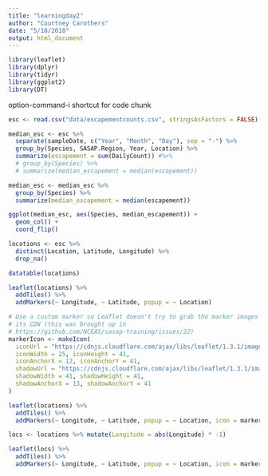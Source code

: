 ```yaml
---
title: "learningday2"
author: "Courtney Carothers"
date: "5/18/2018"
output: html_document
---
```


```r
library(leaflet)
library(dplyr)
library(tidyr)
library(ggplot2)
library(DT)
```

option-command-i shortcut for code chunk

```r
esc <- read.csv("data/escapementcounts.csv", stringsAsFactors = FALSE)
```

```r
median_esc <- esc %>% 
  separate(sampleDate, c("Year", "Month", "Day"), sep = "-") %>% 
  group_by(Species, SASAP.Region, Year, Location) %>% 
  summarize(escapement = sum(DailyCount)) #%>% 
  # group_by(Species) %>% 
  # summarize(median_escapement = median(escapement))
```

```r
median_esc <- median_esc %>% 
  group_by(Species) %>% 
  summarize(median_escapement = median(escapement))
```


```r
ggplot(median_esc, aes(Species, median_escapement)) +
  geom_col() +
  coord_flip()
```

```r
locations <- esc %>% 
  distinct(Location, Latitude, Longitude) %>% 
  drop_na()
```

```r
datatable(locations)
```

```r
leaflet(locations) %>% 
  addTiles() %>% 
  addMarkers(~ Longitude, ~ Latitude, popup = ~ Location)
```
```r
# Use a custom marker so Leaflet doesn't try to grab the marker images from 
# its CDN (this was brought up in 
# https://github.com/NCEAS/sasap-training/issues/22)
markerIcon <- makeIcon(
  iconUrl = "https://cdnjs.cloudflare.com/ajax/libs/leaflet/1.3.1/images/marker-icon.png",
  iconWidth = 25, iconHeight = 41,
  iconAnchorX = 12, iconAnchorY = 41,
  shadowUrl = "https://cdnjs.cloudflare.com/ajax/libs/leaflet/1.3.1/images/marker-shadow.png",
  shadowWidth = 41, shadowHeight = 41,
  shadowAnchorX = 13, shadowAnchorY = 41
)
```

```r
leaflet(locations) %>% 
  addTiles() %>% 
  addMarkers(~ Longitude, ~ Latitude, popup = ~ Location, icon = markerIcon)
```
```r
locs <- locations %>% mutate(Longitude = abs(Longitude) * -1)
```

```r
leaflet(locs) %>% 
  addTiles() %>% 
  addMarkers(~ Longitude, ~ Latitude, popup = ~ Location, icon = markerIcon)
```

